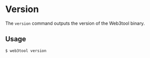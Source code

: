 
# Version

The `version` command outputs the version of the Web3tool binary.

## Usage

```shell
$ web3tool version
```
